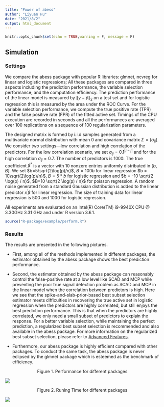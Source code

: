 ```yaml
---
title: "Power of abess"
author: "Liyuan Hu"
date: "2021/8/2"
output: html_document
---
```


```r
knitr::opts_chunk$set(echo = TRUE,warning = F, message = F)
```

## Simulation

### Settings
We compare the abess package with popular R libraries: glmnet, ncvreg for linear and logistic regressions; 
All these packages are compared in three aspects including the prediction performance, the variable selection performance, and the computation efficiency.
The prediction performance of the linear model is measured by $\|y - \hat{y}\|_2$ on a test set and for logistic regression this is measured by the area under the ROC Curve.
For the variable selection performance, we compute the true positive rate (TPR) and the false positive rate (FPR) of the fitted active set. 
Timings of the CPU execution are recorded in seconds and all the performances are averaged over 100 replications on a sequence
of 100 regularization parameters.

The designed matrix is formed by i.i.d samples generated from a multivariate normal distribution with mean 0 and covariance matrix $\Sigma = (\sigma_{ij})$. We consider two settings—low correlation and high correlation of the predictors. For the low correlation scenario, we set $\sigma_{ij} = 0.1^{|i-j|}$ and for the high correlation $\sigma_{ij} = 0.7$. The number of predictors is 1000. The true coefficient $\beta^*$ is a vector with 10 nonzero entries uniformly distributed in $[b,B]$. We set $b=5\sqrt{2\log(p)/n}$, $B = 100b$ for linear regression $b = 10\sqrt{2\log(p)/n}$, $B = 5*b$ for logistic regression and $b = -10 \sqrt{2  \log(p) / n}$, $B=10 \sqrt{2 \log(p) / n}$ for poisson regression. A random noise generated from a standard Gaussian distribution is added to the linear predictor $x^\prime\beta$ for linear regression. The size of training data for linear regression is 500 and 1000 for logistic regression.


All experiments are
evaluated on an  Intel(R) Core(TM) i9-9940X CPU @ 3.30GHz 3.31 GHz and under R version 3.6.1. 

```r
source("R-package/example/perform.R")
```

### Results

The results are presented in the following pictures. 

* First, among all of the methods implemented in different packages,
	the estimator obtained by the abess package shows the best prediction performance. 
	
* Second, the estimator obtained by the abess package can reasonably control the false-positive rate at a low level like SCAD and MCP while preventing the poor true signal detection problem as SCAD and MCP in the linear model when the correlation between predictors is high. Here we see that the spike-and-slab-prior-based best subset selection estimator meets difficulties in recovering the true active set in logistic regression when the predictors are highly correlated, but still enjoys the best prediction performance. This is that when the predictors are highly correlated, we only need a small subset of predictors to explain the response. For a better variable selection, while maintaining the perfect prediction, a regularized best subset selection is recommended and also available in the abess package. For more information on the regularized best subset selection, please refer to [Advanced Features](https://abess-team.github.io/abess/articles/v07-advancedFeatures.html).

* Furthermore, our abess package is highly efficient compared with other packages. To conduct the same task, the abess package is never eclipsed by the glmnet package which is esteemed as the benchmark of efficiency.

<center> Figure 1. Performance for different packages </center>

<img src='https://raw.githubusercontent.com/abess-team/abess/master/docs/perform/performance.png'/>


<center> Figure 2. Runing Time for different packages </center>

<img src='https://raw.githubusercontent.com/abess-team/abess/master/docs/perform/time_perform.png'/>
